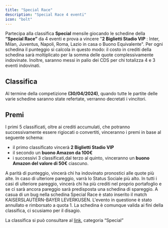 ```yaml
---
title: "Special Race"
description: "Special Race 4 eventi"
icon: "bolt"
---
```


Partecipa alla classifica **Special** mensile giocando le schedine della **“Special Race”**
da 4 eventi e prova a vincere "**2 Biglietti Stadio VIP** : Inter, Milan, Juventus, Napoli, Roma,
Lazio in casa o Buono Equivalente". Per ogni schedina il punteggio si calcola in questo modo: il
costo in crediti della schedina sarà moltiplicato per la somma delle quote complessivamente
indovinate. Inoltre, saranno messi in palio dei CDS per chi totalizza 4 e 3 eventi indovinati.

## Classifica

Al termine della competizione **(30/04/2024)**, quando tutte le partite delle varie
schedine saranno state refertate, verranno decretati i vincitori.

## Premi

I primi 5 classificati, oltre ai crediti accumulati, che potranno successivamente essere
rigiocati o convertiti, vinceranno i premi in base al seguente schema:

- il primo classificato vincerà **2 Biglietti Stadio VIP**
- il secondo un **buono Amazon da 100€**
- i successivi 3 classificati,dal terzo al quinto, vinceranno un **buono Amazon del valore di 50€** ciascuno.

<Note>
  A parità di punteggio, vincerà chi ha indovinato pronostici alle quote più alte. In caso di ulteriore pareggio, varrà lo
  Status Sociale più alto. In tutti i casi di ulteriore pareggio, vincerà chi ha più crediti nel proprio
  portafoglio e se ci sarà ancora pareggio sarà predisposta una schedina di spareggio.
</Note>

<Warning>
  A casua di un bug nella schedina Special Race è stato inserito il match KAISERSLAUTERN-BAYER LEVERKUSEN.
  L'evento in questione è stato annullato e rimborsato a quota 1.
  La schedina è comunque valida ai fini della classifica, ci scusiamo per il disagio.
</Warning>

La classifica si può consultare al [link](https://gekobet.fun/ranking), categoria “Special”